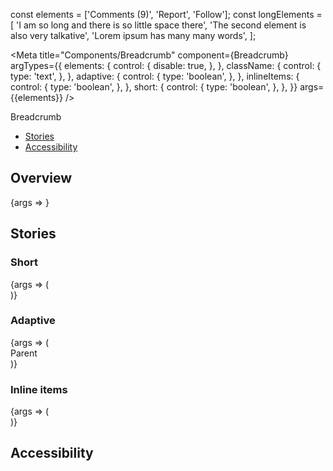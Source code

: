 const elements = ['Comments (9)', 'Report', 'Follow'];
const longElements = [
  'I am so long and there is so little space there',
  'The second element is also very talkative',
  'Lorem ipsum has many many words',
];

<Meta
  title="Components/Breadcrumb"
  component={Breadcrumb}
  argTypes={{
    elements: {
      control: {
        disable: true,
      },
    },
    className: {
      control: {
        type: 'text',
      },
    },
    adaptive: {
      control: {
        type: 'boolean',
      },
    },
    inlineItems: {
      control: {
        type: 'boolean',
      },
    },
    short: {
      control: {
        type: 'boolean',
      },
    },
  }}
  args={{elements}}
/>

<PageHeader>Breadcrumb</PageHeader>

- [Stories](#stories)
- [Accessibility](#accessibility)

## Overview

<Canvas>
  <Story name="Default">{args => <Breadcrumb {...args} />}</Story>
</Canvas>

<ArgsTable story="Default" />

## Stories

### Short

<Canvas>
  <Story
    name="Short"
    args={{
      elements: longElements,
    }}
  >
    {args => (
      <div style={{maxWidth: '400px'}}>
        <Breadcrumb {...args} short />
      </div>
    )}
  </Story>
</Canvas>

### Adaptive

<Canvas>
  <Story name="Adaptive">
    {args => (
      <div
        style={{
          color: hex['indigo-40'],
        }}
      >
        <div>Parent</div>
        <Breadcrumb {...args} adaptive />
      </div>
    )}
  </Story>
</Canvas>

### Inline items

<Canvas>
  <Story name="Inline items" args={{elements: longElements}}>
    {args => (
      <div style={{maxWidth: '400px'}}>
        <Breadcrumb {...args} inlineItems />
      </div>
    )}
  </Story>
</Canvas>

## Accessibility

<BreadcrumbA11y />
